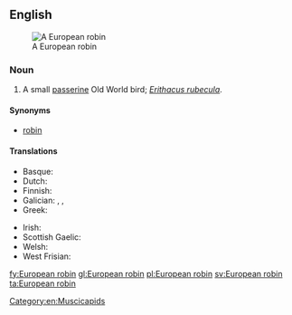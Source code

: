 ==English==
[[Image:Erithacus rubecula (Marek Szczepanek).jpg|thumb|A European robin]]

===Noun===
{{en-noun|head=[[European]] [[robin]]}}

# A small [[passerine]] Old World bird; ''[[Erithacus rubecula]]''.

====Synonyms====
* [[robin]]

====Translations====
{{trans-top|''Erithacus rubecula''}}
* Basque: {{t|eu|txantxangorri}}
* Dutch: {{t+|nl|roodborstje|n}}
* Finnish: {{t+|fi|punarinta}}
* Galician: {{t+|gl|paporrubio|m}}, {{t+|gl|paporroibo|m}}, {{t+|gl|pisco|m}}
* Greek: {{t+|el|κοκκινολαίμης|m}}
{{trans-mid}}
* Irish: {{t+|ga|spideog|f}}
* Scottish Gaelic: {{t|gd|brù-dhearg|m}}
* Welsh: {{t|cy|bronrhuddyn|m}}
* West Frisian: {{t+|fy|readboarstke|n}}
{{trans-bottom}}

[[Category:en:Muscicapids]]

[[fy:European robin]]
[[gl:European robin]]
[[pl:European robin]]
[[sv:European robin]]
[[ta:European robin]]